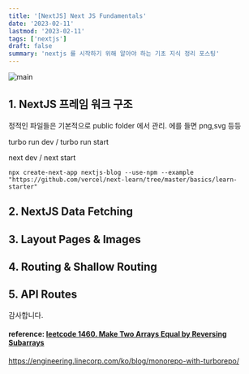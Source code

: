 ```yaml
---
title: '[NextJS] Next JS Fundamentals'
date: '2023-02-11'
lastmod: '2023-02-11'
tags: ['nextjs']
draft: false
summary: 'nextjs 를 시작하기 위해 알아야 하는 기초 지식 정리 포스팅'
---
```


![main](/static/leetcode/cover.jpg)

## 1. NextJS 프레임 워크 구조

정적인 파일들은 기본적으로 public folder 에서 관리. 에를 들면 png,svg 등등

turbo run dev / turbo run start

next dev / next start

`npx create-next-app nextjs-blog --use-npm --example "https://github.com/vercel/next-learn/tree/master/basics/learn-starter"`

## 2. NextJS Data Fetching

## 3. Layout Pages & Images

## 4. Routing & Shallow Routing

## 5. API Routes

감사합니다.

#### reference: [leetcode 1460. Make Two Arrays Equal by Reversing Subarrays](https://leetcode.com/problems/make-two-arrays-equal-by-reversing-subarrays)

https://engineering.linecorp.com/ko/blog/monorepo-with-turborepo/
